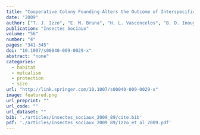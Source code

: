 ```yaml
---
title: "Cooperative Colony Founding Alters the Outcome of Interspecific Competition between Amazonian Plant-Ants"
date: "2009"
author: ["T. J. Izzo", "E. M. Bruna", "H. L. Vasconcelos", "B. D. Inouye"]
publication: "Insectes Sociaux"
volume: "56"
number: "4"
pages: "341-345"
doi: "10.1007/s00040-009-0029-x"
abstract: "none"
categories: 
  - habitat
  - mutualism
  - protection
  - size
url: "http://link.springer.com/10.1007/s00040-009-0029-x"
image: featured.png
url_preprint: ""
url_code: ""
url_dataset: ""
bib: './articles/insectes_sociaux_2009_89/cite.bib'
pdf: './articles/insectes_sociaux_2009_89/Izzo_et_al_2009.pdf'
---
```


